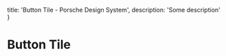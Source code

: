 
  title: 'Button Tile - Porsche Design System',
  description: 'Some description'
}

# Button Tile <ComponentStatus tagName="p-button-tile"></ComponentStatus>

<TableOfContents headings={[]} />

<Configurator tagName="p-button-tile" story={buttonTileStory} />
